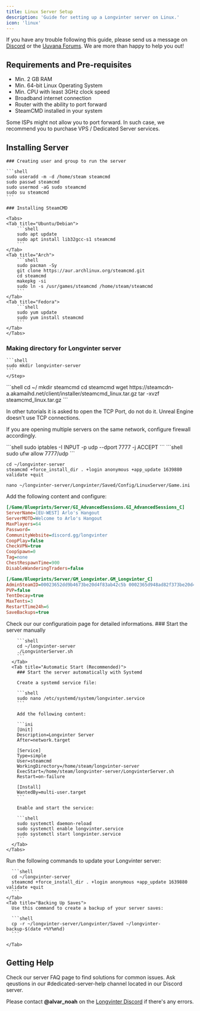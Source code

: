 ```yaml
---
title: Linux Server Setup
description: 'Guide for setting up a Longvinter server on Linux.'
icon: 'linux'
---
```


<Note>If you have any trouble following this guide, please send us a message on [Discord](https://discord.gg/longvinter) or the [Uuvana Forums](https://forum.uuvana.com/t/longvinter-questions-and-help). We are more than happy to help you out!</Note>

## Requirements and Pre-requisites

- Min. 2 GB RAM 
- Min. 64-bit Linux Operating System
- Min. CPU with least 3GHz clock speed
- Broadband internet connection
- Router with the ability to port forward 
- SteamCMD installed in your system

<Warning>Some ISPs might not allow you to port forward. In such case, we recommend you to purchase VPS / Dedicated Server services.</Warning>

## Installing Server

<Steps>
    <Step title="System Setup" icon="user-plus">

    ### Creating user and group to run the server

    ```shell
    sudo useradd -m -d /home/steam steamcmd
    sudo passwd steamcmd
    sudo usermod -aG sudo steamcmd
    sudo su steamcmd
    ```

    ### Installing SteamCMD
    
    <Tabs>
    <Tab title="Ubuntu/Debian">
        ```shell
        sudo apt update
        sudo apt install lib32gcc-s1 steamcmd
        ```
    </Tab>
    <Tab title="Arch">
        ```shell
        sudo pacman -Sy
        git clone https://aur.archlinux.org/steamcmd.git
        cd steamcmd
        makepkg -si
        sudo ln -s /usr/games/steamcmd /home/steam/steamcmd
        ```
    </Tab>
    <Tab title="Fedora">
        ```shell
        sudo yum update
        sudo yum install steamcmd
        ```
    </Tab>
    </Tabs>

   ### Making directory for Longvinter server
    ```shell
    sudo mkdir longvinter-server
    ```
    </Step>

<Step title="Steam CMD Setup" icon="steam">
```shell
cd ~/
mkdir steamcmd
cd steamcmd
wget https://steamcdn-a.akamaihd.net/client/installer/steamcmd_linux.tar.gz
tar -xvzf steamcmd_linux.tar.gz
```


</Step>

<Step title="Configure Port-forwarding and Firewalls" icon="block-brick-fire">

<Warning>In other tutorials it is asked to open the TCP Port, do not do it. Unreal Engine doesn't use TCP connections.</Warning>

<Info>If you are opening multiple servers on the same network, configure firewall accordingly.</Info>

<Tabs>
  <Tab title="IPTables">
    ```shell
    sudo iptables -I INPUT -p udp --dport 7777 -j ACCEPT
    ```
  </Tab>
  <Tab title="Uncomplicated Firewall (UFW)">
    ```shell
    sudo ufw allow 7777/udp
    ```
  </Tab>
</Tabs>

</Step>

<Step title="Install Longvinter Server" icon="download">

```shell
cd ~/longvinter-server
steamcmd +force_install_dir . +login anonymous +app_update 1639880 validate +quit
```

</Step>

<Step title="Customize the Server" icon="gear">

```shell
nano ~/longvinter-server/Longvinter/Saved/Config/LinuxServer/Game.ini
```

Add the following content and configure:

```ini
[/Game/Blueprints/Server/GI_AdvancedSessions.GI_AdvancedSessions_C]
ServerName=[EU-WEST] Arlo's Hangout
ServerMOTD=Welcome to Arlo's Hangout
MaxPlayers=64
Password=
CommunityWebsite=discord.gg/longvinter
CoopPlay=false
CheckVPN=true
CoopSpawn=0
Tag=none
ChestRespawnTime=900
DisableWanderingTraders=false

[/Game/Blueprints/Server/GM_Longvinter.GM_Longvinter_C]
AdminSteamID=00023652dd9b4673be20d4f83ab42c5b 0002365d948ad82f373be20d4ff8ab42c5b
PVP=false
TentDecay=true
MaxTents=3
RestartTime24h=6
SaveBackups=true
```

  <Card title="Configuration" icon="gear" href="/server/configuration">
    Check our our configuratioin page for detailed informations.
  </Card>

</Step>

  <Step title="Run the Server" icon="play">
    <Tabs>
      <Tab title="Manual Start">
        ### Start the server manually

        ```shell
        cd ~/longvinter-server
        ./LongvinterServer.sh
        ```
      </Tab>
      <Tab title="Automatic Start (Recommended)">
        ### Start the server automatically with Systemd

        Create a systemd service file:

        ```shell
        sudo nano /etc/systemd/system/longvinter.service
        ```

        Add the following content:

        ```ini
        [Unit]
        Description=Longvinter Server
        After=network.target

        [Service]
        Type=simple
        User=steamcmd
        WorkingDirectory=/home/steam/longvinter-server
        ExecStart=/home/steam/longvinter-server/LongvinterServer.sh
        Restart=on-failure

        [Install]
        WantedBy=multi-user.target
        ```

        Enable and start the service:

        ```shell
        sudo systemctl daemon-reload
        sudo systemctl enable longvinter.service
        sudo systemctl start longvinter.service
        ```
      </Tab>
    </Tabs>
  </Step>

<Step title="Server Maintenance" icon="traffic-cone">
  <Tabs>
    <Tab title="Updating the Server">
      Run the following commands to update your Longvinter server:

      ```shell
      cd ~/longvinter-server
      steamcmd +force_install_dir . +login anonymous +app_update 1639880 validate +quit
      ```
    </Tab>
    <Tab title="Backing Up Saves">
      Use this command to create a backup of your server saves:

      ```shell
      cp -r ~/longvinter-server/Longvinter/Saved ~/longvinter-backup-$(date +%Y%m%d)
      ```
      
    </Tab>
  </Tabs>
</Step>
</Steps>

## Getting Help

<CardGroup cols={2}>
  <Card title="FAQ" icon="question" href="/server/faq">
    Check our server FAQ page to find solutions for common issues.
  </Card>
  <Card title="Discord" icon="discord" href="https://discord.gg/longvinter">
    Ask qeustions in our #dedicated-server-help channel located in our Discord server.
  </Card>
</CardGroup>

<Tip>Please contact **@alvar_noah** on the [Longvinter Discord](https://discord.gg/longvinter) if there's any errors.</Tip>